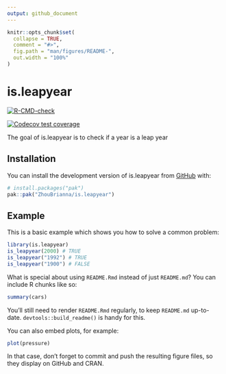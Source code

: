 ```yaml
---
output: github_document
---
```


<!-- README.md is generated from README.Rmd. Please edit that file -->

```r
knitr::opts_chunk$set(
  collapse = TRUE,
  comment = "#>",
  fig.path = "man/figures/README-",
  out.width = "100%"
)
```

# is.leapyear

  <!-- badges: start -->
  [![R-CMD-check](https://github.com/ZhouBrianna/is.leapyear/actions/workflows/R-CMD-check.yaml/badge.svg)](https://github.com/ZhouBrianna/is.leapyear/actions/workflows/R-CMD-check.yaml)
  <!-- badges: end -->

<!-- badges: start -->
[![Codecov test coverage](https://codecov.io/gh/ZhouBrianna/is.leapyear/graph/badge.svg)](https://app.codecov.io/gh/ZhouBrianna/is.leapyear)
<!-- badges: end -->

The goal of is.leapyear is to check if a year is a leap year

## Installation

You can install the development version of is.leapyear from [GitHub](https://github.com/) with:

``` r
# install.packages("pak")
pak::pak("ZhouBrianna/is.leapyear")
```

## Example

This is a basic example which shows you how to solve a common problem:

```r
library(is.leapyear)
is_leapyear(2000) # TRUE
is_leapyear("1992") # TRUE
is_leapyear("1900") # FALSE
```

What is special about using `README.Rmd` instead of just `README.md`? You can include R chunks like so:

```r
summary(cars)
```

You'll still need to render `README.Rmd` regularly, to keep `README.md` up-to-date. `devtools::build_readme()` is handy for this.

You can also embed plots, for example:

```r
plot(pressure)
```

In that case, don't forget to commit and push the resulting figure files, so they display on GitHub and CRAN.
